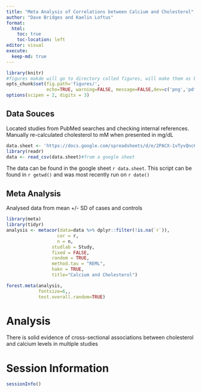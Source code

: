```yaml
---
title: "Meta Analysis of Correlations between Calcium and Cholesterol"
author: "Dave Bridges and Kaelin Loftus"
format:
  html:
    toc: true
    toc-location: left
editor: visual
execute:
  keep-md: true
---
```


```r
library(knitr)
#figures makde will go to directory called figures, will make them as both png and pdf files 
opts_chunk$set(fig.path='figures/',
               echo=TRUE, warning=FALSE, message=FALSE,dev=c('png','pdf'))
options(scipen = 2, digits = 3)
```

## Data Souces

Located studies from PubMed searches and checking internal references. Manually re-calculated cholesterol to mM when presented in mg/dL

```r
data.sheet <- 'https://docs.google.com/spreadsheets/d/e/2PACX-1vTyvQnc6bLRLGT6QXEMHxiAQVbK_zag_JIAjvYjTMXINcqdkBwglmg_mlj_k9ml9QsrNQl-tZgy8ACl/pub?gid=1100702568&single=true&output=csv'
library(readr)
data <- read_csv(data.sheet)#from a google sheet
```

The data can be found in the google sheet `r data.sheet`. This script can be found in `r getwd()` and was most recently run on `r date()`

## Meta Analysis

Analysed data from mean +/- SD of cases and controls

```r
library(meta)
library(tidyr)
analysis <- metacor(data=data %>% dplyr::filter(!is.na(`r`)),
                   cor = r, 
                   n = n,
                 studlab = Study,
                 fixed = FALSE,
                 random = TRUE,
                 method.tau = "REML",
                 hakn = TRUE,
                 title="Calcium and Cholesterol")

forest.meta(analysis,
            fontsize=6,,
            test.overall.random=TRUE)
```

# Analysis

There is solid evidence of cross-sectional associations between cholesterol and calcium levels in multiple studies

# Session Information

```r
sessionInfo()
```

